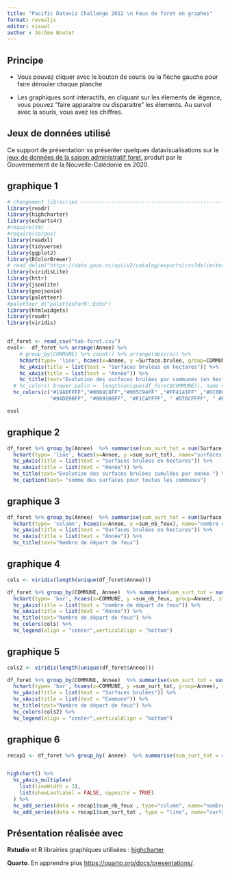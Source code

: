 ```yaml
---
title: "Pacific Dataviz Challenge 2022 \n Feux de foret en graphes"
format: revealjs
editor: visual
author : Jérôme Boutet
---
```


## Principe

-   Vous pouvez cliquer avec le bouton de souris ou la flèche gauche pour faire dérouler chaque planche

-   Les graphiques sont interactifs, en cliquant sur les élements de légence, vous pouvez "faire apparaitre ou disparaitre" les élements. Au survol avec la souris, vous avez les chiffres.

## Jeux de données utilisé 

Ce support de présentation va présenter quelques datavisualisations sur le [jeux de données de la saison administratif foret.](https://data.gouv.nc/explore/dataset/saison-administrative-des-feux-de-foret-depuis-2015/information/?disjunctive.commune) produit par le Gouvernement de la Nouvelle-Calédonie en 2020.

## graphique 1

```r
# changement librairies ---------------------------------------------------
library(readr)
library(highcharter)
library(echarts4r)
#require(tm)
#require(corpus)
library(readxl)
library(tidyverse)
library(ggplot2)
library(RColorBrewer)
# read_delim("https://data.gouv.nc/api/v2/catalog/exports/csv?delimiter=%2C&lang=fr")
library(viridisLite)
library(httr)
library(jsonlite)
library(geojsonio)
library(paletteer) 
#paletteer_d("palettesForR::Echo")
library(htmlwidgets)
library(readr)
library(viridis)


df_foret <- read_csv("tab-foret.csv")
evol<-  df_foret %>% arrange(Annee) %>%
    # group_by(COMMUNE) %>% count() %>% arrange(desc(n)) %>%
    hchart(type= 'line', hcaes(x=Annee, y =Surface.brulee, group=COMMUNE)) %>%
    hc_yAxis(title = list(text = "Surfaces brulées en hectares")) %>%
    hc_xAxis(title = list(text = "Année")) %>%
    hc_title(text="Evolution des surfaces brulées par communes (en hectares)") %>%
  # hc_colors( brewer.pal(n =  length(unique(df_foret$COMMUNE)), name = "Spectral"))   
  hc_colors(c("#19AEFFFF","#0084C8FF","#005C94FF" ,"#FF4141FF" ,"#DC0000FF", "#B50000FF" , "#FFFF3EFF" , "#FF9900FF" , "#FF6600FF" , "#FFC022FF" , "#B88100FF" , "#804D00FF" , "#CCFF42FF",
              "#9ADE00FF", "#009100FF", "#F1CAFFFF", " #D76CFFFF", " #BA00FFFF", " #BDCDD4FF", " #9EABB0FF", " #364E59FF", " #0E232EFF", " #FFFFFFFF", " #CCCCCCFF", " #999999FF", "#666666FF", "#2D2D2DFF"))

evol
```

## graphique 2

```r
df_foret %>% group_by(Annee)  %>% summarise(sum_surt_tot = sum(Surface.brulee), sum_nb_feux=sum(nb_depart_de_feu)) %>%
  hchart(type= 'line', hcaes(x=Annee, y =sum_surt_tot), name="surfaces cumulées") %>%
  hc_yAxis(title = list(text = "Surfaces brulées en hectares")) %>%
  hc_xAxis(title = list(text = "Année")) %>%
  hc_title(text="Evolution des surfaces brulées cumulées par année ") %>%
  hc_caption(text= "somme des surfaces pour toutes les communes")
```

## graphique 3

```r
df_foret %>% group_by(Annee)  %>% summarise(sum_surt_tot = sum(Surface.brulee), sum_nb_feux=sum(nb_depart_de_feu)) %>%
  hchart(type= 'column', hcaes(x=Annee, y =sum_nb_feux), name="nombre de départs de feux") %>%
  hc_yAxis(title = list(text = "Surfaces brulées en hectares")) %>%
  hc_xAxis(title = list(text = "Année")) %>%
  hc_title(text="Nombre de départ de feux")
```

## graphique 4

```r
cols <- viridis(length(unique(df_foret$Annee)))

df_foret %>% group_by(COMMUNE, Annee)  %>% summarise(sum_surt_tot = sum(Surface.brulee), sum_nb_feux=sum(nb_depart_de_feu)) %>%
  hchart(type= 'bar', hcaes(x=COMMUNE, y =sum_nb_feux, group=Annee), stacking = "normal") %>%
  hc_yAxis(title = list(text = "nombre de départ de feux")) %>%
  hc_xAxis(title = list(text = "Année")) %>%
  hc_title(text="Nombre de départ de feux") %>%
  hc_colors(cols) %>%
  hc_legend(align = "center",verticalAlign = "bottom")
```

## graphique 5

```r
cols2 <- viridis(length(unique(df_foret$Annee)))

df_foret %>% group_by(COMMUNE, Annee)  %>% summarise(sum_surt_tot = sum(Surface.brulee), sum_nb_feux=sum(nb_depart_de_feu)) %>%
  hchart(type= 'bar', hcaes(x=COMMUNE, y =sum_surt_tot, group=Annee), stacking = "normal") %>%
  hc_yAxis(title = list(text = "Surfaces brulées")) %>%
  hc_xAxis(title = list(text = "Commune")) %>%
  hc_title(text="Nombre de départ de feux") %>%
  hc_colors(cols2) %>%
  hc_legend(align = "center",verticalAlign = "bottom")
```

## graphique 6

```r
recap1 <- df_foret %>% group_by( Annee)  %>% summarise(sum_surt_tot = sum(Surface.brulee), sum_nb_feux=sum(nb_depart_de_feu))


highchart() %>% 
  hc_yAxis_multiples(
    list(lineWidth = 3),
    list(showLastLabel = FALSE, opposite = TRUE)
  ) %>% 
  hc_add_series(data = recap1$sum_nb_feux , type="column", name="nombre de feux", yAxis=1) %>%
  hc_add_series(data = recap1$sum_surt_tot , type = "line", name="surface total")
```

## Présentation réalisée avec

**Rstudio** et R librairies graphiques utilisées : [highcharter](https://jkunst.com/highcharter/)

**Quarto**. En apprendre plus <https://quarto.org/docs/presentations/>.
